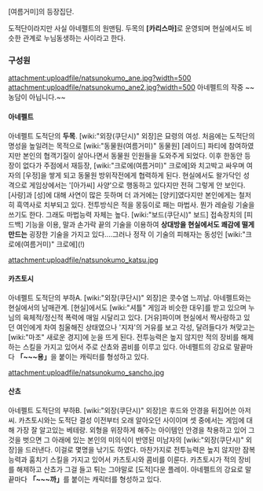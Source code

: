 [여름거미]의 등장집단.

도적단이라지만 사실 아네펠트의 원맨팀. 
두목의 '''[카리스마]'''로 운영되며 현실에서도 비슷한 관계로 누님동생하는 사이라고 한다.

=== 구성원 ===

attachment:uploadfile/natsunokumo_ane.jpg?width=500
attachment:uploadfile/natsunokumo_ane2.jpg?width=500
아네펠트의 작중 '''{{{#red 진화 순서.}}}'''~~농담이 아닙니다.~~
==== 아네펠트 ====
아네펠트 도적단의 '''두목'''. [wiki:"외장(쿠단시)" 외장]은 묘령의 여성.
처음에는 도적단의 명성을 높일려는 목적으로 [wiki:"동물원(여름거미)" 동물원] [레이드] 파티에 참여하였지만 본인의 협객기질이 살아나면서 동물원 인원들을 도와주게 되었다. 이후 한동안 등장이 없다가 주점에서 재등장, [wiki:"크로에(여름거미)" 크로에]와 치고박고 싸우며 여자의 [우정]을 쌓게 되고 동물원 방위작전에게 협력하게 된다.
현실에서도 왈가닥인 성격으로 게임상에서는 '[아가씨] 사양'으로 행동하고 있다지만 전혀 그렇게 안 보인다.
[사랑]과 [성]에 대해 사연이 많은 듯하며 더 과거에는 [양키]였다지만 본인에게는 철저히 흑역사로 치부되고 있다.
전투방식은 적을 몽둥이로 패는 마법사. 뭔가 레슬링 기술을 쓰기도 한다. 그래도 마법능력 자체는 높다.
[wiki:"보드(쿠단시)" 보드] 접속장치의 [피드백] 기능을 이용, 말과 손가락 끝의 기술을 이용하여 '''상대방을 현실에서도 쾌감에 떨게 만드는''' 굉장한 기술을 가지고 있다....그러나 정작 이 기술의 피해자는 동성인 [wiki:"크로에(여름거미)" 크로에](!)


attachment:uploadfile/natsunokumo_katsu.jpg
==== 카츠토시 ====
아네펠트 도적단의 부하A. [wiki:"외장(쿠단시)" 외장]은 콧수염 느끼남.
아네펠트와는 현실에서의 남매관계. [현실]에서도 [wiki:"셔틀" 게임과 비슷한 대우]를 받고 있으며 누님의 육체적/정신적 폭력에 매일 시달리고 있다. [거유]파이며 현실에서 짝사랑하고 있던 여인에게 차여 침울해진 상태였으나 '지쟈'의 거유를 보고 각성, 달려들다가 쳐맞고는 [wiki:"마조" 새로운 경지]에 눈을 뜨게 된다. 
전투능력은 높지 않지만 적의 장비를 해제하는 스킬을 가지고 있어서 주로 산쵸와 콤비를 이루고 있다.
아네펠트의 강요로 말끝마다 '''「~~~용」'''을 붙이는 캐릭터를 형성하고 있다.


attachment:uploadfile/natsunokumo_sancho.jpg
==== 산쵸 ====
아네펠트 도적단의 부하B. [wiki:"외장(쿠단시)" 외장]은 후드와 안경을 뒤집어쓴 아저씨.
카츠토시와는 도적단 결성 이전부터 오래 알아오던 사이이며 셋 중에서는 게임에 대해 가장 잘 알고있는 베테랑. 
외형을 위장하게 해주는 아이템인 안경을 착용하고 있어 그것을 벗으면 그 아래에 있는 본인의 미의식이 반영된 미남자의 [wiki:"외장(쿠단시)" 외장]을 드러낸다. 이걸로 몇명을 낚기도 하였다.
마찬가지로 전투능력은 높지 않지만 잠복능력과 훔치기 스킬을 가지고 있어서 카츠토시와 콤비를 이룬다. 카츠토시가 적의 장비를 해제하고 산쵸가 그걸 들고 튀는 그야말로 [도적]다운 플레이.
아네펠트의 강요로 말끝마다 '''「~~~까」'''를 붙이는 캐릭터를 형성하고 있다.
